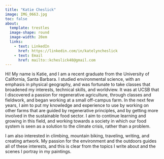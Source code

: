 ```yaml
---
title: "Katie Cheslick"
image: IMG_0663.jpg
toc: false
about: 
  template: trestles
  image-shape: round
  image-width: 20em
  links:
    - text: LinkedIn
      href: https://linkedin.com/in/katelyncheslick
    - text: Email
      href: mailto::kcheslick48@gmail.com
---
```


Hi! My name is Katie, and I am a recent graduate from the University of California, Santa Barbara. I studied environmental science, with an emphasis in physical geography, and was fortunate to take classes that broadened my interests, technical skills, and worldview. It was at UCSB that I discovered a passion for regenerative agriculture, through classes and fieldwork, and began working at a small off-campus farm. In the next few years, I aim to put my knowledge and experience to use by working on other farms that are guided by regenerative principles, and by getting more involved in the sustainable food sector. I aim to continue learning and growing in this field, and working towards a society in which our food system is seen as a solution to the climate crisis, rather than a problem.

I am also interested in climbing, mountain biking, traveling, writing, and creating artwork. My passion for the environment and the outdoors guides all of these interests, and this is clear from the topics I write about and the scenes I portray in my paintings. 

